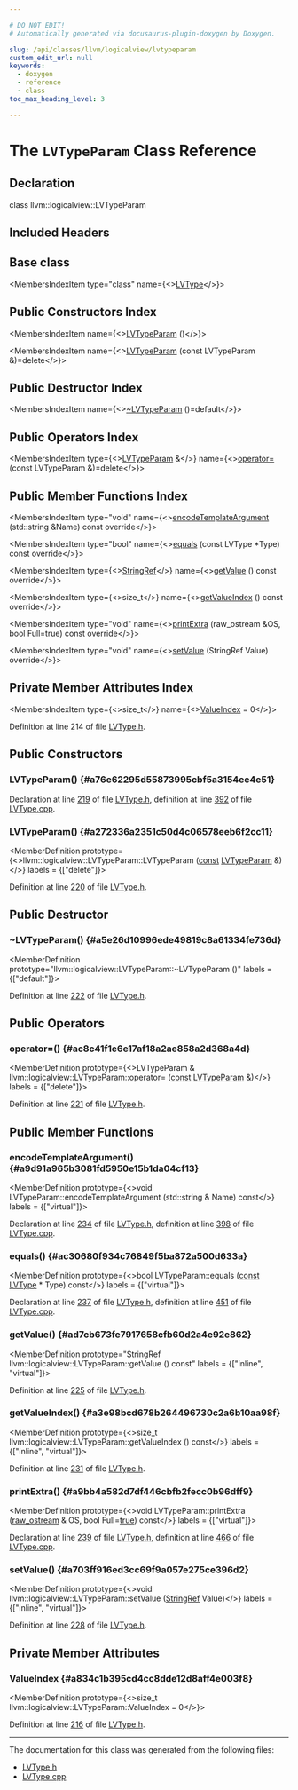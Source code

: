 ```yaml
---

# DO NOT EDIT!
# Automatically generated via docusaurus-plugin-doxygen by Doxygen.

slug: /api/classes/llvm/logicalview/lvtypeparam
custom_edit_url: null
keywords:
  - doxygen
  - reference
  - class
toc_max_heading_level: 3

---
```





# The `LVTypeParam` Class Reference

<DoxygenPage pluginConfig={pluginConfig}>



## Declaration

<CodeBlock>class llvm::logicalview::LVTypeParam</CodeBlock>

## Included Headers

<IncludesList>
<IncludesListItem
  filePath="llvm/DebugInfo/LogicalView/Core/LVType.h"
  permalink="/docs/api/files/include/include/llvm/include/llvm/debuginfo/include/llvm/debuginfo/logicalview/include/llvm/debuginfo/logicalview/core/lvtype-h"
  isLocal="true" />
</IncludesList>

## Base class

<MembersIndex>

<MembersIndexItem
  type="class"
  name={<><a href="/docs/api/classes/llvm/logicalview/lvtype">LVType</a></>}>
</MembersIndexItem>

</MembersIndex>

## Public Constructors Index

<MembersIndex>

<MembersIndexItem
  name={<><a href="#a76e62295d55873995cbf5a3154ee4e51">LVTypeParam</a> ()</>}>
</MembersIndexItem>

<MembersIndexItem
  name={<><a href="#a272336a2351c50d4c06578eeb6f2cc11">LVTypeParam</a> (const LVTypeParam &amp;)=delete</>}>
</MembersIndexItem>

</MembersIndex>

## Public Destructor Index

<MembersIndex>

<MembersIndexItem
  name={<><a href="#a5e26d10996ede49819c8a61334fe736d">~LVTypeParam</a> ()=default</>}>
</MembersIndexItem>

</MembersIndex>

## Public Operators Index

<MembersIndex>

<MembersIndexItem
  type={<><a href="/docs/api/classes/llvm/logicalview/lvtypeparam">LVTypeParam</a> &amp;</>}
  name={<><a href="#ac8c41f1e6e17af18a2ae858a2d368a4d">operator=</a> (const LVTypeParam &amp;)=delete</>}>
</MembersIndexItem>

</MembersIndex>

## Public Member Functions Index

<MembersIndex>

<MembersIndexItem
  type="void"
  name={<><a href="#a9d91a965b3081fd5950e15b1da04cf13">encodeTemplateArgument</a> (std::string &amp;Name) const override</>}>
</MembersIndexItem>

<MembersIndexItem
  type="bool"
  name={<><a href="#ac30680f934c76849f5ba872a500d633a">equals</a> (const LVType &#42;Type) const override</>}>
</MembersIndexItem>

<MembersIndexItem
  type={<><a href="/docs/api/classes/llvm/stringref">StringRef</a></>}
  name={<><a href="#ad7cb673fe7917658cfb60d2a4e92e862">getValue</a> () const override</>}>
</MembersIndexItem>

<MembersIndexItem
  type={<>size&#95;t</>}
  name={<><a href="#a3e98bcd678b264496730c2a6b10aa98f">getValueIndex</a> () const override</>}>
</MembersIndexItem>

<MembersIndexItem
  type="void"
  name={<><a href="#a9bb4a582d7df446cbfb2fecc0b96dff9">printExtra</a> (raw&#95;ostream &amp;OS, bool Full=true) const override</>}>
</MembersIndexItem>

<MembersIndexItem
  type="void"
  name={<><a href="#a703ff916ed3cc69f9a057e275ce396d2">setValue</a> (StringRef Value) override</>}>
</MembersIndexItem>

</MembersIndex>

## Private Member Attributes Index

<MembersIndex>

<MembersIndexItem
  type={<>size&#95;t</>}
  name={<><a href="#a834c1b395cd4cc8dde12d8aff4e003f8">ValueIndex</a> = 0</>}>
</MembersIndexItem>

</MembersIndex>


Definition at line 214 of file <a href="/docs/api/files/include/include/llvm/include/llvm/debuginfo/include/llvm/debuginfo/logicalview/include/llvm/debuginfo/logicalview/core/lvtype-h">LVType.h</a>.

<SectionDefinition>

## Public Constructors

### LVTypeParam() {#a76e62295d55873995cbf5a3154ee4e51}

<MemberDefinition
  prototype="LVTypeParam::LVTypeParam ()">

Declaration at line <a href="/docs/api/files/include/include/llvm/include/llvm/debuginfo/include/llvm/debuginfo/logicalview/include/llvm/debuginfo/logicalview/core/lvtype-h/#l00219">219</a> of file <a href="/docs/api/files/include/include/llvm/include/llvm/debuginfo/include/llvm/debuginfo/logicalview/include/llvm/debuginfo/logicalview/core/lvtype-h">LVType.h</a>, definition at line <a href="/docs/api/files/lib/lib/debuginfo/lib/debuginfo/logicalview/lib/debuginfo/logicalview/core/lvtype-cpp/#l00392">392</a> of file <a href="/docs/api/files/lib/lib/debuginfo/lib/debuginfo/logicalview/lib/debuginfo/logicalview/core/lvtype-cpp">LVType.cpp</a>.
</MemberDefinition>

### LVTypeParam() {#a272336a2351c50d4c06578eeb6f2cc11}

<MemberDefinition
  prototype={<>llvm::logicalview::LVTypeParam::LVTypeParam (<a href="/docs/api/files/lib/lib/target/lib/target/aarch64/aarch64promoteconstant-cpp/#a90f8350fecae261c25be85d38b451bff">const</a> <a href="/docs/api/classes/llvm/logicalview/lvtypeparam">LVTypeParam</a> &amp;)</>}
  labels = {["delete"]}>

Definition at line <a href="/docs/api/files/include/include/llvm/include/llvm/debuginfo/include/llvm/debuginfo/logicalview/include/llvm/debuginfo/logicalview/core/lvtype-h/#l00220">220</a> of file <a href="/docs/api/files/include/include/llvm/include/llvm/debuginfo/include/llvm/debuginfo/logicalview/include/llvm/debuginfo/logicalview/core/lvtype-h">LVType.h</a>.
</MemberDefinition>

</SectionDefinition>

<SectionDefinition>

## Public Destructor

### ~LVTypeParam() {#a5e26d10996ede49819c8a61334fe736d}

<MemberDefinition
  prototype="llvm::logicalview::LVTypeParam::~LVTypeParam ()"
  labels = {["default"]}>

Definition at line <a href="/docs/api/files/include/include/llvm/include/llvm/debuginfo/include/llvm/debuginfo/logicalview/include/llvm/debuginfo/logicalview/core/lvtype-h/#l00222">222</a> of file <a href="/docs/api/files/include/include/llvm/include/llvm/debuginfo/include/llvm/debuginfo/logicalview/include/llvm/debuginfo/logicalview/core/lvtype-h">LVType.h</a>.
</MemberDefinition>

</SectionDefinition>

<SectionDefinition>

## Public Operators

### operator=() {#ac8c41f1e6e17af18a2ae858a2d368a4d}

<MemberDefinition
  prototype={<>LVTypeParam &amp; llvm::logicalview::LVTypeParam::operator= (<a href="/docs/api/files/lib/lib/target/lib/target/aarch64/aarch64promoteconstant-cpp/#a90f8350fecae261c25be85d38b451bff">const</a> <a href="/docs/api/classes/llvm/logicalview/lvtypeparam">LVTypeParam</a> &amp;)</>}
  labels = {["delete"]}>

Definition at line <a href="/docs/api/files/include/include/llvm/include/llvm/debuginfo/include/llvm/debuginfo/logicalview/include/llvm/debuginfo/logicalview/core/lvtype-h/#l00221">221</a> of file <a href="/docs/api/files/include/include/llvm/include/llvm/debuginfo/include/llvm/debuginfo/logicalview/include/llvm/debuginfo/logicalview/core/lvtype-h">LVType.h</a>.
</MemberDefinition>

</SectionDefinition>

<SectionDefinition>

## Public Member Functions

### encodeTemplateArgument() {#a9d91a965b3081fd5950e15b1da04cf13}

<MemberDefinition
  prototype={<>void LVTypeParam::encodeTemplateArgument (std::string &amp; Name) const</>}
  labels = {["virtual"]}>

Declaration at line <a href="/docs/api/files/include/include/llvm/include/llvm/debuginfo/include/llvm/debuginfo/logicalview/include/llvm/debuginfo/logicalview/core/lvtype-h/#l00234">234</a> of file <a href="/docs/api/files/include/include/llvm/include/llvm/debuginfo/include/llvm/debuginfo/logicalview/include/llvm/debuginfo/logicalview/core/lvtype-h">LVType.h</a>, definition at line <a href="/docs/api/files/lib/lib/debuginfo/lib/debuginfo/logicalview/lib/debuginfo/logicalview/core/lvtype-cpp/#l00398">398</a> of file <a href="/docs/api/files/lib/lib/debuginfo/lib/debuginfo/logicalview/lib/debuginfo/logicalview/core/lvtype-cpp">LVType.cpp</a>.
</MemberDefinition>

### equals() {#ac30680f934c76849f5ba872a500d633a}

<MemberDefinition
  prototype={<>bool LVTypeParam::equals (<a href="/docs/api/files/lib/lib/target/lib/target/aarch64/aarch64promoteconstant-cpp/#a90f8350fecae261c25be85d38b451bff">const</a> <a href="/docs/api/classes/llvm/logicalview/lvtype">LVType</a> &#42; Type) const</>}
  labels = {["virtual"]}>

Declaration at line <a href="/docs/api/files/include/include/llvm/include/llvm/debuginfo/include/llvm/debuginfo/logicalview/include/llvm/debuginfo/logicalview/core/lvtype-h/#l00237">237</a> of file <a href="/docs/api/files/include/include/llvm/include/llvm/debuginfo/include/llvm/debuginfo/logicalview/include/llvm/debuginfo/logicalview/core/lvtype-h">LVType.h</a>, definition at line <a href="/docs/api/files/lib/lib/debuginfo/lib/debuginfo/logicalview/lib/debuginfo/logicalview/core/lvtype-cpp/#l00451">451</a> of file <a href="/docs/api/files/lib/lib/debuginfo/lib/debuginfo/logicalview/lib/debuginfo/logicalview/core/lvtype-cpp">LVType.cpp</a>.
</MemberDefinition>

### getValue() {#ad7cb673fe7917658cfb60d2a4e92e862}

<MemberDefinition
  prototype="StringRef llvm::logicalview::LVTypeParam::getValue () const"
  labels = {["inline", "virtual"]}>

Definition at line <a href="/docs/api/files/include/include/llvm/include/llvm/debuginfo/include/llvm/debuginfo/logicalview/include/llvm/debuginfo/logicalview/core/lvtype-h/#l00225">225</a> of file <a href="/docs/api/files/include/include/llvm/include/llvm/debuginfo/include/llvm/debuginfo/logicalview/include/llvm/debuginfo/logicalview/core/lvtype-h">LVType.h</a>.
</MemberDefinition>

### getValueIndex() {#a3e98bcd678b264496730c2a6b10aa98f}

<MemberDefinition
  prototype={<>size&#95;t llvm::logicalview::LVTypeParam::getValueIndex () const</>}
  labels = {["inline", "virtual"]}>

Definition at line <a href="/docs/api/files/include/include/llvm/include/llvm/debuginfo/include/llvm/debuginfo/logicalview/include/llvm/debuginfo/logicalview/core/lvtype-h/#l00231">231</a> of file <a href="/docs/api/files/include/include/llvm/include/llvm/debuginfo/include/llvm/debuginfo/logicalview/include/llvm/debuginfo/logicalview/core/lvtype-h">LVType.h</a>.
</MemberDefinition>

### printExtra() {#a9bb4a582d7df446cbfb2fecc0b96dff9}

<MemberDefinition
  prototype={<>void LVTypeParam::printExtra (<a href="/docs/api/classes/llvm/raw-ostream">raw&#95;ostream</a> &amp; OS, bool Full=<a href="/docs/api/files/lib/lib/analysis/basicaliasanalysis-cpp/#af6d5cafbdfc5313e65d990120021a3ec">true</a>) const</>}
  labels = {["virtual"]}>

Declaration at line <a href="/docs/api/files/include/include/llvm/include/llvm/debuginfo/include/llvm/debuginfo/logicalview/include/llvm/debuginfo/logicalview/core/lvtype-h/#l00239">239</a> of file <a href="/docs/api/files/include/include/llvm/include/llvm/debuginfo/include/llvm/debuginfo/logicalview/include/llvm/debuginfo/logicalview/core/lvtype-h">LVType.h</a>, definition at line <a href="/docs/api/files/lib/lib/debuginfo/lib/debuginfo/logicalview/lib/debuginfo/logicalview/core/lvtype-cpp/#l00466">466</a> of file <a href="/docs/api/files/lib/lib/debuginfo/lib/debuginfo/logicalview/lib/debuginfo/logicalview/core/lvtype-cpp">LVType.cpp</a>.
</MemberDefinition>

### setValue() {#a703ff916ed3cc69f9a057e275ce396d2}

<MemberDefinition
  prototype={<>void llvm::logicalview::LVTypeParam::setValue (<a href="/docs/api/classes/llvm/stringref">StringRef</a> Value)</>}
  labels = {["inline", "virtual"]}>

Definition at line <a href="/docs/api/files/include/include/llvm/include/llvm/debuginfo/include/llvm/debuginfo/logicalview/include/llvm/debuginfo/logicalview/core/lvtype-h/#l00228">228</a> of file <a href="/docs/api/files/include/include/llvm/include/llvm/debuginfo/include/llvm/debuginfo/logicalview/include/llvm/debuginfo/logicalview/core/lvtype-h">LVType.h</a>.
</MemberDefinition>

</SectionDefinition>

<SectionDefinition>

## Private Member Attributes

### ValueIndex {#a834c1b395cd4cc8dde12d8aff4e003f8}

<MemberDefinition
  prototype={<>size&#95;t llvm::logicalview::LVTypeParam::ValueIndex = 0</>}>

Definition at line <a href="/docs/api/files/include/include/llvm/include/llvm/debuginfo/include/llvm/debuginfo/logicalview/include/llvm/debuginfo/logicalview/core/lvtype-h/#l00216">216</a> of file <a href="/docs/api/files/include/include/llvm/include/llvm/debuginfo/include/llvm/debuginfo/logicalview/include/llvm/debuginfo/logicalview/core/lvtype-h">LVType.h</a>.
</MemberDefinition>

</SectionDefinition>

<hr/>

The documentation for this class was generated from the following files:

<ul>
<li><a href="/docs/api/files/include/include/llvm/include/llvm/debuginfo/include/llvm/debuginfo/logicalview/include/llvm/debuginfo/logicalview/core/lvtype-h">LVType.h</a></li>
<li><a href="/docs/api/files/lib/lib/debuginfo/lib/debuginfo/logicalview/lib/debuginfo/logicalview/core/lvtype-cpp">LVType.cpp</a></li>
</ul>

</DoxygenPage>

